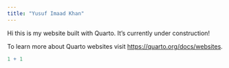 ```yaml
---
title: "Yusuf Imaad Khan"
---
```


Hi this is my website built with Quarto. It's currently under construction!

To learn more about Quarto websites visit <https://quarto.org/docs/websites>.

```r
1 + 1
```
